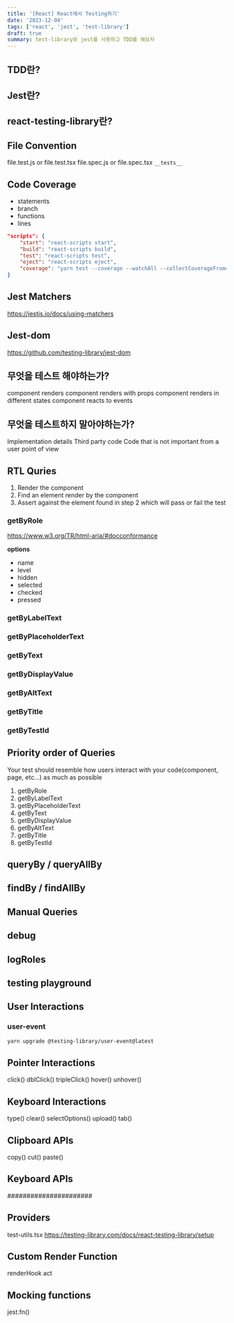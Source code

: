 ```yaml
---
title: '[React] React에서 Testing하기'
date: '2023-12-04'
tags: ['react', 'jest', 'test-library']
draft: true
summary: test-library와 jest를 사용하고 TDD를 해보자
---
```


## TDD란?

## Jest란?

## react-testing-library란?

## File Convention

file.test.js or file.test.tsx
file.spec.js or file.spec.tsx
`__tests__`

## Code Coverage

- statements
- branch
- functions
- lines

```json:package.json
"scripts": {
    "start": "react-scripts start",
    "build": "react-scripts build",
    "test": "react-scripts test",
    "eject": "react-scripts eject",
    "coverage": "yarn test --coverage --watchAll --collectCoverageFrom='src/components/**/*.{ts,tsx}'"
}
```

## Jest Matchers

https://jestjs.io/docs/using-matchers

## Jest-dom

https://github.com/testing-library/jest-dom

## 무엇을 테스트 해야하는가?

component renders
component renders with props
component renders in different states
component reacts to events

## 무엇을 테스트하지 말아야하는가?

Implementation details
Third party code
Code that is not important from a user point of view

## RTL Quries

1. Render the component
2. Find an element render by the component
3. Assert against the element found in step 2 which will pass or fail the test

### getByRole

https://www.w3.org/TR/html-aria/#docconformance

**options**

- name
- level
- hidden
- selected
- checked
- pressed

### getByLabelText

### getByPlaceholderText

### getByText

### getByDisplayValue

### getByAltText

### getByTitle

### getByTestId

## Priority order of Queries

Your test should resemble how users interact with your code(component, page, etc...) as much as possible

1. getByRole
2. getByLabelText
3. getByPlaceholderText
4. getByText
5. getByDisplayValue
6. getByAltText
7. getByTitle
8. getByTestId

## queryBy / queryAllBy

## findBy / findAllBy

## Manual Queries

## debug

## logRoles

## testing playground

## User Interactions

### user-event

```sh
yarn upgrade @testing-library/user-event@latest
```

## Pointer Interactions

click()
dblClick()
tripleClick()
hover()
unhover()

## Keyboard Interactions

type()
clear()
selectOptions()
upload()
tab()

## Clipboard APIs

copy()
cut()
paste()

## Keyboard APIs

######################

## Providers

test-utils.tsx
https://testing-library.com/docs/react-testing-library/setup

## Custom Render Function

renderHook
act

## Mocking functions

jest.fn()

